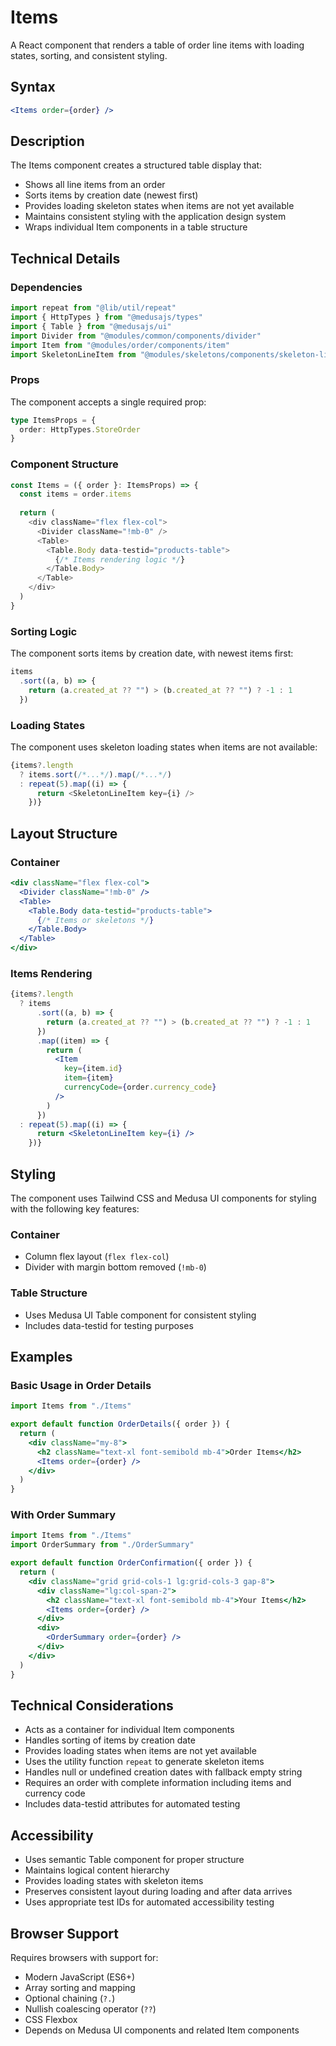 # Items

A React component that renders a table of order line items with loading states, sorting, and consistent styling.

## Syntax

```jsx copy
<Items order={order} />
```

## Description

The Items component creates a structured table display that:
- Shows all line items from an order
- Sorts items by creation date (newest first)
- Provides loading skeleton states when items are not yet available
- Maintains consistent styling with the application design system
- Wraps individual Item components in a table structure

## Technical Details

### Dependencies

```javascript copy
import repeat from "@lib/util/repeat"
import { HttpTypes } from "@medusajs/types"
import { Table } from "@medusajs/ui"
import Divider from "@modules/common/components/divider"
import Item from "@modules/order/components/item"
import SkeletonLineItem from "@modules/skeletons/components/skeleton-line-item"
```

### Props

The component accepts a single required prop:

```typescript copy
type ItemsProps = {
  order: HttpTypes.StoreOrder
}
```

### Component Structure

```javascript copy
const Items = ({ order }: ItemsProps) => {
  const items = order.items
  
  return (
    <div className="flex flex-col">
      <Divider className="!mb-0" />
      <Table>
        <Table.Body data-testid="products-table">
          {/* Items rendering logic */}
        </Table.Body>
      </Table>
    </div>
  )
}
```

### Sorting Logic

The component sorts items by creation date, with newest items first:

```javascript copy
items
  .sort((a, b) => {
    return (a.created_at ?? "") > (b.created_at ?? "") ? -1 : 1
  })
```

### Loading States

The component uses skeleton loading states when items are not available:

```javascript copy
{items?.length
  ? items.sort(/*...*/).map(/*...*/)
  : repeat(5).map((i) => {
      return <SkeletonLineItem key={i} />
    })}
```

## Layout Structure

### Container
```jsx copy
<div className="flex flex-col">
  <Divider className="!mb-0" />
  <Table>
    <Table.Body data-testid="products-table">
      {/* Items or skeletons */}
    </Table.Body>
  </Table>
</div>
```

### Items Rendering
```jsx copy
{items?.length
  ? items
      .sort((a, b) => {
        return (a.created_at ?? "") > (b.created_at ?? "") ? -1 : 1
      })
      .map((item) => {
        return (
          <Item
            key={item.id}
            item={item}
            currencyCode={order.currency_code}
          />
        )
      })
  : repeat(5).map((i) => {
      return <SkeletonLineItem key={i} />
    })}
```

## Styling

The component uses Tailwind CSS and Medusa UI components for styling with the following key features:

### Container
- Column flex layout (`flex flex-col`)
- Divider with margin bottom removed (`!mb-0`)

### Table Structure
- Uses Medusa UI Table component for consistent styling
- Includes data-testid for testing purposes

## Examples

### Basic Usage in Order Details
```jsx copy
import Items from "./Items"

export default function OrderDetails({ order }) {
  return (
    <div className="my-8">
      <h2 className="text-xl font-semibold mb-4">Order Items</h2>
      <Items order={order} />
    </div>
  )
}
```

### With Order Summary
```jsx copy
import Items from "./Items"
import OrderSummary from "./OrderSummary"

export default function OrderConfirmation({ order }) {
  return (
    <div className="grid grid-cols-1 lg:grid-cols-3 gap-8">
      <div className="lg:col-span-2">
        <h2 className="text-xl font-semibold mb-4">Your Items</h2>
        <Items order={order} />
      </div>
      <div>
        <OrderSummary order={order} />
      </div>
    </div>
  )
}
```

## Technical Considerations

- Acts as a container for individual Item components
- Handles sorting of items by creation date
- Provides loading states when items are not yet available
- Uses the utility function `repeat` to generate skeleton items
- Handles null or undefined creation dates with fallback empty string
- Requires an order with complete information including items and currency code
- Includes data-testid attributes for automated testing

## Accessibility

- Uses semantic Table component for proper structure
- Maintains logical content hierarchy
- Provides loading states with skeleton items
- Preserves consistent layout during loading and after data arrives
- Uses appropriate test IDs for automated accessibility testing

## Browser Support

Requires browsers with support for:
- Modern JavaScript (ES6+)
- Array sorting and mapping
- Optional chaining (`?.`)
- Nullish coalescing operator (`??`)
- CSS Flexbox
- Depends on Medusa UI components and related Item components